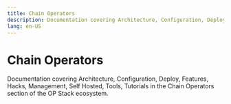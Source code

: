```yaml
---
title: Chain Operators
description: Documentation covering Architecture, Configuration, Deploy, Features, Hacks, Management, Self Hosted, Tools, Tutorials in the Chain Operators section of the OP Stack ecosystem.
lang: en-US
---
```



# Chain Operators

Documentation covering Architecture, Configuration, Deploy, Features, Hacks, Management, Self Hosted, Tools, Tutorials in the Chain Operators section of the OP Stack ecosystem.

<Cards>
  <Card title="Chain architecture" href="/builders/chain-operators/architecture" />

  <Card title="Configuration" href="/builders/chain-operators/configuration" />

  <Card title="Deploy" href="/builders/chain-operators/deploy" />

  <Card title="Features" href="/builders/chain-operators/features" />

  <Card title="Hacks" href="/builders/chain-operators/hacks" />

  <Card title="Management" href="/builders/chain-operators/management" />

  <Card title="How to start a self-hosted chain" href="/builders/chain-operators/self-hosted" />

  <Card title="Tools" href="/builders/chain-operators/tools" />

  <Card title="Tutorials" href="/builders/chain-operators/tutorials" />
</Cards>
